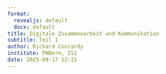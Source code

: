 ```yaml
---
format: 
  revealjs: default
  docx: default
title: Digitale Zusammenarbeit und Kommunikation 
subtitle: Teil 1
author: Richard Conrardy
institute: PHBern, IS1
date: 2025-09-17 12:15
---
```

